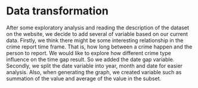 # Data transformation

After some exploratory analysis and reading the description of the dataset on the website, we decide to add several of variable based on our current data. Firstly, we think there might be some interesting relationship in the crime report time frame. That is, how long between a crime happen and the person to report. We would like to explore how different crime type influence on the time gap result. So we added the date gap variable. Secondly, we split the date variable into year, month and date for easier analysis. Also, when generating the graph, we created variable such as summation of the value and average of the value in the subset.